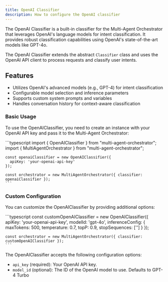 ```yaml
---
title: OpenAI Classifier
description: How to configure the OpenAI classifier
---
```


The OpenAI Classifier is a built-in classifier for the Multi-Agent Orchestrator that leverages OpenAI's language models for intent classification. It provides robust classification capabilities using OpenAI's state-of-the-art models like GPT-4o.

The OpenAI Classifier extends the abstract `Classifier` class and uses the OpenAI API client to process requests and classify user intents.

## Features

- Utilizes OpenAI's advanced models (e.g., GPT-4) for intent classification
- Configurable model selection and inference parameters
- Supports custom system prompts and variables
- Handles conversation history for context-aware classification

### Basic Usage

To use the OpenAIClassifier, you need to create an instance with your OpenAI API key and pass it to the Multi-Agent Orchestrator:


<Tabs syncKey="runtime">
  <TabItem label="TypeScript" icon="seti:typescript" color="blue">
    ```typescript
    import { OpenAIClassifier } from "multi-agent-orchestrator";
    import { MultiAgentOrchestrator } from "multi-agent-orchestrator";

    const openaiClassifier = new OpenAIClassifier({
      apiKey: 'your-openai-api-key'
    });

    const orchestrator = new MultiAgentOrchestrator({ classifier: openaiClassifier });
    ```
  </TabItem>
</Tabs>

### Custom Configuration

You can customize the OpenAIClassifier by providing additional options:

<Tabs syncKey="runtime">
  <TabItem label="TypeScript" icon="seti:typescript" color="blue">
    ```typescript
    const customOpenAIClassifier = new OpenAIClassifier({
      apiKey: 'your-openai-api-key',
      modelId: 'gpt-4o',
      inferenceConfig: {
        maxTokens: 500,
        temperature: 0.7,
        topP: 0.9,
        stopSequences: ['']
      }
    });

    const orchestrator = new MultiAgentOrchestrator({ classifier: customOpenAIClassifier });
    ```
  </TabItem>
</Tabs>

The OpenAIClassifier accepts the following configuration options:

- `api_key` (required): Your OpenAI API key.
- `model_id` (optional): The ID of the OpenAI model to use. Defaults to GPT-4 Turbo